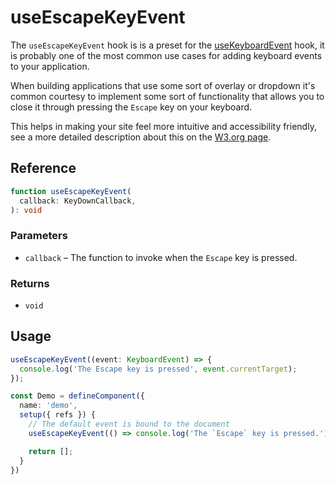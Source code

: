 
<Meta
  title="useEscapeKeyEvent/docs"
/>

# useEscapeKeyEvent

The `useEscapeKeyEvent` hook is is a preset for the [useKeyboardEvent](?path=/story/usekeyboardevent-docs--page) hook, it is probably one of
the most common use cases for adding keyboard events to your application.

When building applications that use some sort of overlay or dropdown it's common courtesy to implement
some sort of functionality that allows you to close it through pressing the `Escape` key on your keyboard.

This helps in making your site feel more intuitive and accessibility friendly, see a more detailed
description about this on the [W3.org page](https://www.w3.org/TR/wai-aria-practices-1.1/#keyboard-interaction-7).

## Reference

```ts
function useEscapeKeyEvent(
  callback: KeyDownCallback,
): void
```

### Parameters

* `callback` – The function to invoke when the `Escape` key is pressed.

### Returns

* `void`

## Usage

```ts
useEscapeKeyEvent((event: KeyboardEvent) => {
  console.log('The Escape key is pressed', event.currentTarget);
});
````

```ts
const Demo = defineComponent({
  name: 'demo',
  setup({ refs }) {
    // The default event is bound to the document
    useEscapeKeyEvent(() => console.log('The `Escape` key is pressed.'));

    return [];
  }
})
```
